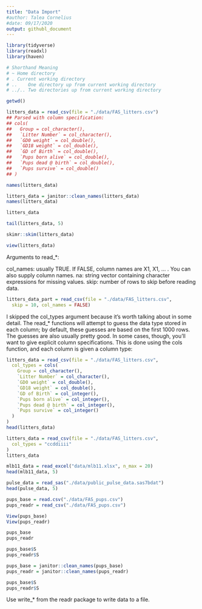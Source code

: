 ```yaml
---
title: "Data Import"
#author: Talea Cornelius
#date: 09/17/2020
output: githubl_document
---
```


```r
library(tidyverse)
library(readxl)
library(haven)
```

```r
# Shorthand	Meaning
# ~	Home directory
# .	Current working directory
# ..	One directory up from current working directory
# ../..	Two directories up from current working directory
```

```r
getwd()
```
```r
litters_data = read_csv(file = "./data/FAS_litters.csv")
## Parsed with column specification:
## cols(
##   Group = col_character(),
##   `Litter Number` = col_character(),
##   `GD0 weight` = col_double(),
##   `GD18 weight` = col_double(),
##   `GD of Birth` = col_double(),
##   `Pups born alive` = col_double(),
##   `Pups dead @ birth` = col_double(),
##   `Pups survive` = col_double()
## )
```
```r
names(litters_data)
```
```r
litters_data = janitor::clean_names(litters_data)
names(litters_data)
```
```r
litters_data
```

```r
tail(litters_data, 5)
```

```r
skimr::skim(litters_data)
```

```r
view(litters_data)
```

Arguments to read_*:

col_names: usually TRUE. If FALSE, column names are X1, X1, … . You can also supply column names.
na: string vector containing character expressions for missing values.
skip: number of rows to skip before reading data.

```r
litters_data_part = read_csv(file = "./data/FAS_litters.csv",
  skip = 10, col_names = FALSE)
```


I skipped the col_types argument because it’s worth talking about in some detail. The read_* functions will attempt to guess the data type stored in each column; by default, these guesses are based on the first 1000 rows. The guesses are also usually pretty good. In some cases, though, you’ll want to give explicit column specifications. This is done using the cols function, and each column is given a column type:

```r

litters_data = read_csv(file = "./data/FAS_litters.csv",
  col_types = cols(
    Group = col_character(),
    `Litter Number` = col_character(),
    `GD0 weight` = col_double(),
    `GD18 weight` = col_double(),
    `GD of Birth` = col_integer(),
    `Pups born alive` = col_integer(),
    `Pups dead @ birth` = col_integer(),
    `Pups survive` = col_integer()
  )
)
head(litters_data)

```
```r
litters_data = read_csv(file = "./data/FAS_litters.csv",
  col_types = "ccddiiii"
)
litters_data
```

```r
mlb11_data = read_excel("data/mlb11.xlsx", n_max = 20)
head(mlb11_data, 5)
```

```r
pulse_data = read_sas("./data/public_pulse_data.sas7bdat")
head(pulse_data, 5)
```
```r
pups_base = read.csv("./data/FAS_pups.csv")
pups_readr = read_csv("./data/FAS_pups.csv")

View(pups_base)
View(pups_readr)

pups_base
pups_readr

pups_base$S
pups_readr$S
```

```r
pups_base = janitor::clean_names(pups_base)
pups_readr = janitor::clean_names(pups_readr)

pups_base$S
pups_readr$S
```


Use write_* from the readr package to write data to a file.








